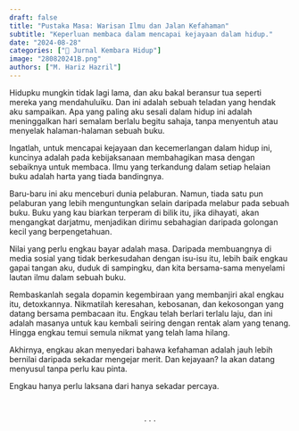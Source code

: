 ```yaml
---
draft: false
title: "Pustaka Masa: Warisan Ilmu dan Jalan Kefahaman"
subtitle: "Keperluan membaca dalam mencapai kejayaan dalam hidup."
date: "2024-08-28"
categories: ["📓 Jurnal Kembara Hidup"]
image: "280820241B.png"
authors: ["M. Hariz Hazril"]
---
```


Hidupku mungkin tidak lagi lama, dan aku bakal beransur tua seperti mereka yang mendahuluiku. Dan ini adalah sebuah teladan yang hendak aku sampaikan. Apa yang paling aku sesali dalam hidup ini adalah meninggalkan hari semalam berlalu begitu sahaja, tanpa menyentuh atau menyelak halaman-halaman sebuah buku.

Ingatlah, untuk mencapai kejayaan dan kecemerlangan dalam hidup ini, kuncinya adalah pada kebijaksanaan membahagikan masa dengan sebaiknya untuk membaca. Ilmu yang terkandung dalam setiap helaian buku adalah harta yang tiada bandingnya.

Baru-baru ini aku menceburi dunia pelaburan. Namun, tiada satu pun pelaburan yang lebih menguntungkan selain daripada melabur pada sebuah buku. Buku yang kau biarkan terperam di bilik itu, jika dihayati, akan mengangkat darjatmu, menjadikan dirimu sebahagian daripada golongan kecil yang berpengetahuan.

Nilai yang perlu engkau bayar adalah masa. Daripada membuangnya di media sosial yang tidak berkesudahan dengan isu-isu itu, lebih baik engkau gapai tangan aku, duduk di sampingku, dan kita bersama-sama menyelami lautan ilmu dalam sebuah buku.

Rembaskanlah segala dopamin kegembiraan yang membanjiri akal engkau itu, detoxkannya. Nikmatilah keresahan, kebosanan, dan kekosongan yang datang bersama pembacaan itu. Engkau telah berlari terlalu laju, dan ini adalah masanya untuk kau kembali seiring dengan rentak alam yang tenang. Hingga engkau temui semula nikmat yang telah lama hilang.

Akhirnya, engkau akan menyedari bahawa kefahaman adalah jauh lebih bernilai daripada sekadar mengejar merit. Dan kejayaan? Ia akan datang menyusul tanpa perlu kau pinta.

Engkau hanya perlu laksana dari hanya sekadar percaya.

<br>

$$\cdot~\cdot~\cdot$$


